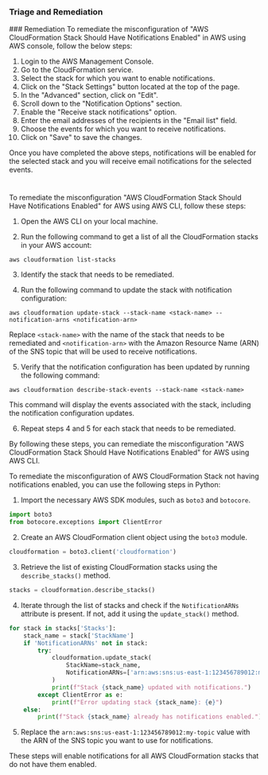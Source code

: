
### Triage and Remediation
<Tabs>
<Tab title='Remediation'>
### Remediation

<AccordionGroup>
<Accordion title='Using Console' defaultOpen='true'>
To remediate the misconfiguration of "AWS CloudFormation Stack Should Have Notifications Enabled" in AWS using AWS console, follow the below steps:

1. Login to the AWS Management Console.
2. Go to the CloudFormation service.
3. Select the stack for which you want to enable notifications.
4. Click on the "Stack Settings" button located at the top of the page.
5. In the "Advanced" section, click on "Edit".
6. Scroll down to the "Notification Options" section.
7. Enable the "Receive stack notifications" option.
8. Enter the email addresses of the recipients in the "Email list" field.
9. Choose the events for which you want to receive notifications.
10. Click on "Save" to save the changes.

Once you have completed the above steps, notifications will be enabled for the selected stack and you will receive email notifications for the selected events.

#
</Accordion>

<Accordion title='Using CLI'>
To remediate the misconfiguration "AWS CloudFormation Stack Should Have Notifications Enabled" for AWS using AWS CLI, follow these steps:

1. Open the AWS CLI on your local machine.

2. Run the following command to get a list of all the CloudFormation stacks in your AWS account:
```
aws cloudformation list-stacks
```
3. Identify the stack that needs to be remediated.

4. Run the following command to update the stack with notification configuration:
```
aws cloudformation update-stack --stack-name <stack-name> --notification-arns <notification-arn>
```
Replace `<stack-name>` with the name of the stack that needs to be remediated and `<notification-arn>` with the Amazon Resource Name (ARN) of the SNS topic that will be used to receive notifications.

5. Verify that the notification configuration has been updated by running the following command:
```
aws cloudformation describe-stack-events --stack-name <stack-name>
```
This command will display the events associated with the stack, including the notification configuration updates.

6. Repeat steps 4 and 5 for each stack that needs to be remediated.

By following these steps, you can remediate the misconfiguration "AWS CloudFormation Stack Should Have Notifications Enabled" for AWS using AWS CLI.
</Accordion>

<Accordion title='Using Python'>
To remediate the misconfiguration of AWS CloudFormation Stack not having notifications enabled, you can use the following steps in Python:

1. Import the necessary AWS SDK modules, such as `boto3` and `botocore`.

```python
import boto3
from botocore.exceptions import ClientError
```

2. Create an AWS CloudFormation client object using the `boto3` module.

```python
cloudformation = boto3.client('cloudformation')
```

3. Retrieve the list of existing CloudFormation stacks using the `describe_stacks()` method.

```python
stacks = cloudformation.describe_stacks()
```

4. Iterate through the list of stacks and check if the `NotificationARNs` attribute is present. If not, add it using the `update_stack()` method.

```python
for stack in stacks['Stacks']:
    stack_name = stack['StackName']
    if 'NotificationARNs' not in stack:
        try:
            cloudformation.update_stack(
                StackName=stack_name,
                NotificationARNs=['arn:aws:sns:us-east-1:123456789012:my-topic']
            )
            print(f"Stack {stack_name} updated with notifications.")
        except ClientError as e:
            print(f"Error updating stack {stack_name}: {e}")
    else:
        print(f"Stack {stack_name} already has notifications enabled.")
```

5. Replace the `arn:aws:sns:us-east-1:123456789012:my-topic` value with the ARN of the SNS topic you want to use for notifications.

These steps will enable notifications for all AWS CloudFormation stacks that do not have them enabled.
</Accordion>

</AccordionGroup>
</Tab>
</Tabs>

